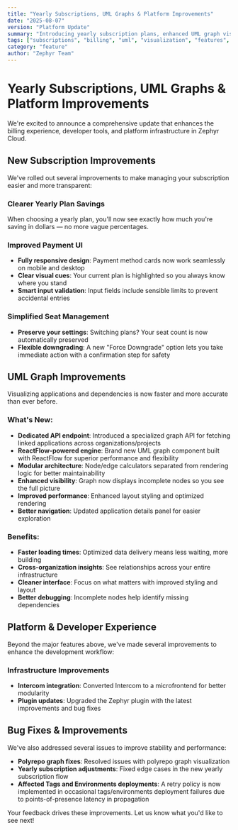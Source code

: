 ```yaml
---
title: "Yearly Subscriptions, UML Graphs & Platform Improvements"
date: "2025-08-07"
version: "Platform Update"
summary: "Introducing yearly subscription plans, enhanced UML graph visualization with ReactFlow, and platform infrastructure improvements"
tags: ["subscriptions", "billing", "uml", "visualization", "features", "platform", "dx"]
category: "feature"
author: "Zephyr Team"
---
```


# Yearly Subscriptions, UML Graphs & Platform Improvements

We're excited to announce a comprehensive update that enhances the billing experience, developer tools, and platform infrastructure in Zephyr Cloud.

## New Subscription Improvements

We've rolled out several improvements to make managing your subscription easier and more transparent:

### Clearer Yearly Plan Savings
When choosing a yearly plan, you'll now see exactly how much you're saving in dollars — no more vague percentages.

### Improved Payment UI
- **Fully responsive design**: Payment method cards now work seamlessly on mobile and desktop
- **Clear visual cues**: Your current plan is highlighted so you always know where you stand
- **Smart input validation**: Input fields include sensible limits to prevent accidental entries

### Simplified Seat Management
- **Preserve your settings**: Switching plans? Your seat count is now automatically preserved
- **Flexible downgrading**: A new "Force Downgrade" option lets you take immediate action with a confirmation step for safety

## UML Graph Improvements

Visualizing applications and dependencies is now faster and more accurate than ever before.

### What's New:
- **Dedicated API endpoint**: Introduced a specialized graph API for fetching linked applications across organizations/projects
- **ReactFlow-powered engine**: Brand new UML graph component built with ReactFlow for superior performance and flexibility
- **Modular architecture**: Node/edge calculators separated from rendering logic for better maintainability
- **Enhanced visibility**: Graph now displays incomplete nodes so you see the full picture
- **Improved performance**: Enhanced layout styling and optimized rendering
- **Better navigation**: Updated application details panel for easier exploration

### Benefits:
- **Faster loading times**: Optimized data delivery means less waiting, more building
- **Cross-organization insights**: See relationships across your entire infrastructure
- **Cleaner interface**: Focus on what matters with improved styling and layout
- **Better debugging**: Incomplete nodes help identify missing dependencies

## Platform & Developer Experience

Beyond the major features above, we've made several improvements to enhance the development workflow:

### Infrastructure Improvements
- **Intercom integration**: Converted Intercom to a microfrontend for better modularity
- **Plugin updates**: Upgraded the Zephyr plugin with the latest improvements and bug fixes

## Bug Fixes & Improvements

We've also addressed several issues to improve stability and performance:

- **Polyrepo graph fixes**: Resolved issues with polyrepo graph visualization
- **Yearly subscription adjustments**: Fixed edge cases in the new yearly subscription flow
- **Affected Tags and Environments deployments**: A retry policy is now implemented in occasional tags/environments deployment failures due to points-of-presence latency in propagation

Your feedback drives these improvements. Let us know what you'd like to see next!

